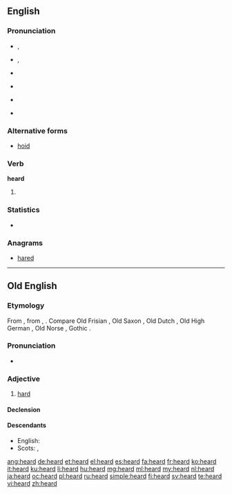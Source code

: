 ==English==
{{wikipedia|dab=heard}}

===Pronunciation===
* {{a|RP}} {{IPA|/ˈhɜːd/}}, {{X-SAMPA|/"h3:d/}}
* {{a|US}} {{IPA|/ˈhɝd/}}, {{X-SAMPA|/"h3`d/}}
* {{audio|en-us-heard.ogg|Audio (US)}}
* {{a|NYC}} {{IPA|/hɜɪd/}}
* {{a|Ireland}} {{IPA|/hiːɹd/}}
* {{rhymes|ɜː(r)d}}

===Alternative forms===
* [[hoid]]

===Verb===
'''heard'''

# {{en-past of|hear}}

===Statistics===
* {{rank|both|having|look|200|heard|night|mind|heart}}

===Anagrams===
* [[hared#English|hared]]

----

==Old English==

===Etymology===
From {{etyl|gem-pro|ang}} {{term/t|gem-pro|*harduz}}, from {{etyl|ine-pro|ang}} {{term/t|ine-pro|*kert-}}, {{term/t|ine-pro|*kret-||strong; powerful}}. Compare Old Frisian {{term|herd|lang=ofs}}, Old Saxon {{term|hard|lang=osx}}, Old Dutch {{term|hart|lang=odt}}, Old High German {{term|hart|lang=goh}}, Old Norse {{term|harðr|lang=non}}, Gothic {{term|𐌷𐌰𐍂𐌳𐌿𐍃|tr=hardus|lang=got}}.

===Pronunciation===
* {{IPA|/ˈhæɑrd/|lang=ang}}

===Adjective===
{{ang-adj}}

# [[hard]]

====Declension====
{{ang-adjdec-long|heard}}

====Descendants====
* English: {{l/en|hard}}
* Scots: {{l|sco|hard}}, {{l|sco|haird}}

[[ang:heard]]
[[de:heard]]
[[et:heard]]
[[el:heard]]
[[es:heard]]
[[fa:heard]]
[[fr:heard]]
[[ko:heard]]
[[it:heard]]
[[ku:heard]]
[[li:heard]]
[[hu:heard]]
[[mg:heard]]
[[ml:heard]]
[[my:heard]]
[[nl:heard]]
[[ja:heard]]
[[oc:heard]]
[[pl:heard]]
[[ru:heard]]
[[simple:heard]]
[[fi:heard]]
[[sv:heard]]
[[te:heard]]
[[vi:heard]]
[[zh:heard]]
